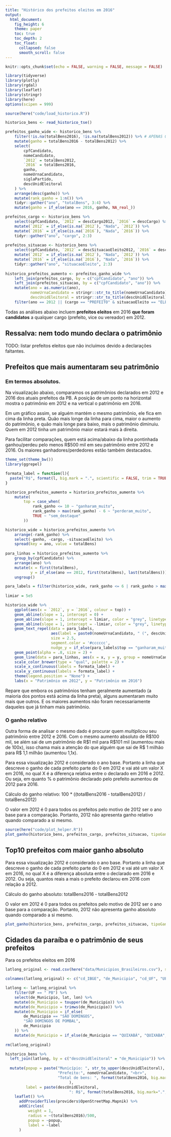 ```yaml
---
title: "Histórico dos prefeitos eleitos em 2016"
output: 
  html_document:
    fig_height: 6
    theme: paper
    toc: true
    toc_depth: 2
    toc_float:
      collapsed: false
      smooth_scroll: false
---
```


```r
knitr::opts_chunk$set(echo = FALSE, warning = FALSE, message = FALSE)

library(tidyverse)
library(plotly)
library(rgdal)
library(leaflet)
library(stringr)
library(here)
options(scipen = 999)
```

```r
source(here("code/load_historico.R"))

historico_bens <- read_historico_tse()
```

```r
prefeitos_ganho_wide <- historico_bens %>%
    filter(!is.na(totalBens2016), !is.na(totalBens2012)) %>% # APENAS QUEM DECLAROU EM AMBOS 
    mutate(ganho = totalBens2016 - totalBens2012) %>%
    select(
        cpfCandidato,
        nomeCandidato,
        `2012` = totalBens2012,
        `2016` = totalBens2016,
        ganho,
        nomeUrnaCandidato,
        siglaPartido,
        descUnidEleitoral
    ) %>%
    arrange(desc(ganho)) %>% 
    mutate(rank_ganho = 1:n()) %>% 
    tidyr::gather("ano", "totalBens", 3:4) %>%
    mutate(ganho = if_else(ano == 2016, ganho, NA_real_))

prefeitos_cargo <- historico_bens %>%
    select(cpfCandidato, `2012` = descCargo2012, `2016` = descCargo) %>%
    mutate(`2012` = if_else(is.na(`2012`), "Nada", `2012`)) %>%
    mutate(`2016` = if_else(is.na(`2016`), "Nada", `2016`)) %>%
    tidyr::gather("ano", "cargo", 2:3)
    
prefeitos_situacao <- historico_bens %>%
    select(cpfCandidato, `2012` = descSituacaoEleito2012, `2016` = descSituacaoEleito) %>%
    mutate(`2012` = if_else(is.na(`2012`), "Nada", `2012`)) %>%
    mutate(`2016` = if_else(is.na(`2016`), "Nada", `2016`)) %>%
    tidyr::gather("ano", "situacaoEleito", 2:3)
    
historico_prefeitos_aumento <- prefeitos_ganho_wide %>% 
    left_join(prefeitos_cargo, by = c("cpfCandidato", "ano")) %>% 
    left_join(prefeitos_situacao, by = c("cpfCandidato", "ano")) %>% 
    mutate(ano = as.numeric(ano), 
           nomeUrnaCandidato = stringr::str_to_title(nomeUrnaCandidato), 
           descUnidEleitoral = stringr::str_to_title(descUnidEleitoral)) %>% 
    filter(ano == 2012 || (cargo == "PREFEITO" & situacaoEleito == "ELEITO"))
```

Todas as análises abaixo incluem **prefeitos eleitos** em 2016 **que foram candidatos** a qualquer cargo (prefeito, vice ou vereador) em 2012.

## Ressalva: nem todo mundo declara o patrimônio

TODO: listar prefeitos eleitos que não incluímos devido a declarações faltantes. 

## Prefeitos que mais aumentaram seu patrimônio

### Em termos absolutos. 

Na visualização abaixo, comparamos os patrimônios declarados em 2012 e 2016 dos atuais prefeitos da PB. A posição de um ponto na horizontal mostra o patrimônio em 2012 e na vertical o patrimônio em 2016. 

Em um gráfico assim, se alguém mantém o mesmo patrimônio, ele fica em cima da linha preta. Quão mais longe da linha para cima, maior o aumento do patrimônio, e quão mais longe para baixo, mais o patrimônio diminuiu. Quem em 2012 tinha um patrimônio maior estará mais à direita.

Para facilitar comparações, quem está acima/abaixo da linha pontinhada ganhou/perdeu pelo menos R$500 mil em seu patrimônio entre 2012 e 2016. Os maiores ganhadores/perdedores estão também destacados. 


```r
theme_set(theme_bw())
library(ggrepel)

formata_label = function(l){
  paste("R$", format(l, big.mark = ".", scientific = FALSE, trim = TRUE, decimal.mark = ","))
} 

historico_prefeitos_aumento = historico_prefeitos_aumento %>%
    mutate(
        top = case_when(
            rank_ganho <= 10 ~ "ganharam_muito",
            rank_ganho > max(rank_ganho) - 6 ~ "perderam_muito",
            TRUE ~ "sem_destaque"
        ))

historico_wide = historico_prefeitos_aumento %>% 
    arrange(-rank_ganho) %>% 
    select(-ganho, -cargo, -situacaoEleito) %>% 
    spread(key = ano, value = totalBens)
    
para_linhas = historico_prefeitos_aumento %>%
    group_by(cpfCandidato) %>%
    arrange(ano) %>%
    mutate(x = first(totalBens),
           y = if_else(ano == 2012, first(totalBens), last(totalBens))) %>%
    ungroup()

para_labels = filter(historico_wide, rank_ganho <= 6 | rank_ganho > max(rank_ganho) -3)
    
limiar = 5e5

historico_wide %>% 
    ggplot(aes(x = `2012`, y = `2016`, colour = top)) + 
    geom_abline(slope = 1, intercept = 0) +
    geom_abline(slope = 1, intercept = limiar, color = "grey", linetype = 2) + 
    geom_abline(slope = 1, intercept = -limiar, color = "grey", linetype = 2) + 
    geom_text_repel(data = para_labels, 
                    aes(label = paste0(nomeUrnaCandidato, " (", descUnidEleitoral, ")")), 
                    size = 2.5, 
                    segment.color = '#cccccc',
                    nudge_y = if_else(para_labels$top == "ganharam_muito", 100e3, -100e3)) + 
    geom_point(alpha = .8, size = 2) + 
    geom_line(data = para_linhas, aes(x = x, y = y, group = nomeUrnaCandidato), alpha = .8) + 
    scale_color_brewer(type = "qual", palette = 2) + 
    scale_x_continuous(labels = formata_label) + 
    scale_y_continuous(labels = formata_label) + 
    theme(legend.position = "None") + 
    labs(x = "Patrimônio em 2012", y = "Patrimônio em 2016")

```

Repare que embora os patrimônios tenham geralmente aumentado (a maioria dos pontos está acima da linha preta), alguns aumentaram muito mais que outros. E os maiores aumentos não foram necessariamente daqueles que já tinham mais patrimônio.  

### O ganho relativo

Outra forma de analisar o mesmo dado é procurar quem _multiplicou_ seu patrimônio entre 2012 e 2016. Com o mesmo aumento absoluto de R$100 mil, se além sai de um patrimônio de R\$1 mil para R\$101 mil (aumentou mais de 100x), isso chama mais a atenção do que alguém que sai de R\$ 1 milhão para R\$ 1,1 milhão (aumentou 1,1x).

Para essa visualização 2012 é considerado o ano base. Portanto a linha que descreve o ganho de cada prefeito parte do 0 em 2012 e vai até um valor X em 2016, no qual X é a diferença relativa entre o declarado em 2016 e 2012. Ou seja, em quanto % o patrimônio declarado pelo prefeito aumentou de 2012 para 2016.

Cálculo do ganho relativo: 100 * ((totalBens2016 - totalBens2012) / totalBens2012)

O valor em 2012 é 0 para todos os prefeitos pelo motivo de 2012 ser o ano base para a comparação. Portanto, 2012 não apresenta ganho relativo quando comparado a si mesmo.
```r
source(here("code/plot_helper.R"))
plot_ganho(historico_bens, prefeitos_cargo, prefeitos_situacao, tipoGanho = "relativo")
```

## Top10 prefeitos com maior ganho absoluto

Para essa visualização 2012 é considerado o ano base. Portanto a linha que descreve o ganho de cada prefeito parte do 0 em 2012 e vai até um valor X em 2016, no qual X é a diferença absoluta entre o declarado em 2016 e 2012. Ou seja, quantos reais a mais o prefeito declarou em 2016 com relação a 2012. 

Cálculo do ganho absoluto: totalBens2016 - totalBens2012

O valor em 2012 é 0 para todos os prefeitos pelo motivo de 2012 ser o ano base para a comparação. Portanto, 2012 não apresenta ganho absoluto quando comparado a si mesmo.
```r
plot_ganho(historico_bens, prefeitos_cargo, prefeitos_situacao, tipoGanho = "absoluto")
```

## Cidades da paraíba e o patrimônio de seus prefeitos

Para os prefeitos eleitos em 2016
```r
latlong_original <- read.csv(here("data/Municipios_Brasileiros.csv"), sep = ";")

colnames(latlong_original) <- c("cd_IBGE", "de_Municipio", "cd_UF", "UF", "de_UF", "lat", "lon")

latlong <- latlong_original %>%
    filter(UF == " PB") %>%
    select(de_Municipio, lat, lon) %>%
    mutate(de_Municipio = toupper(de_Municipio)) %>%
    mutate(de_Municipio = trimws(de_Municipio)) %>%
    mutate(de_Municipio = if_else(
        de_Municipio == "SÃO DOMINGOS",
        "SÃO DOMINGOS DE POMBAL",
        de_Municipio
    )) %>%
    mutate(de_Municipio = if_else(de_Municipio == "QUIXABÁ", "QUIXABA", de_Municipio))
    
rm(latlong_original)
```

```r
historico_bens %>% 
  left_join(latlong, by = c("descUnidEleitoral" = "de_Municipio")) %>%
  
  mutate(popup = paste("Município: ", str_to_upper(descUnidEleitoral), "<br>",
                       "Prefeito:", nomeUrnaCandidato, "<br>",
                       "Total de bens: ", format(totalBens2016, big.mark=".", decimal.mark = ",", nsmall = 2, scientific = FALSE), "</br>"
                            ),
         label = paste(descUnidEleitoral,
                            ": R$", format(totalBens2016, big.mark=".", decimal.mark = ",", nsmall = 2, scientific = FALSE))) %>% 
    leaflet() %>% 
      addProviderTiles(providers$OpenStreetMap.Mapnik) %>%
      addCircles(
          weight = 1, 
          radius = ~(totalBens2016)/500,
          popup = ~popup,
          label = ~label
      )

```



